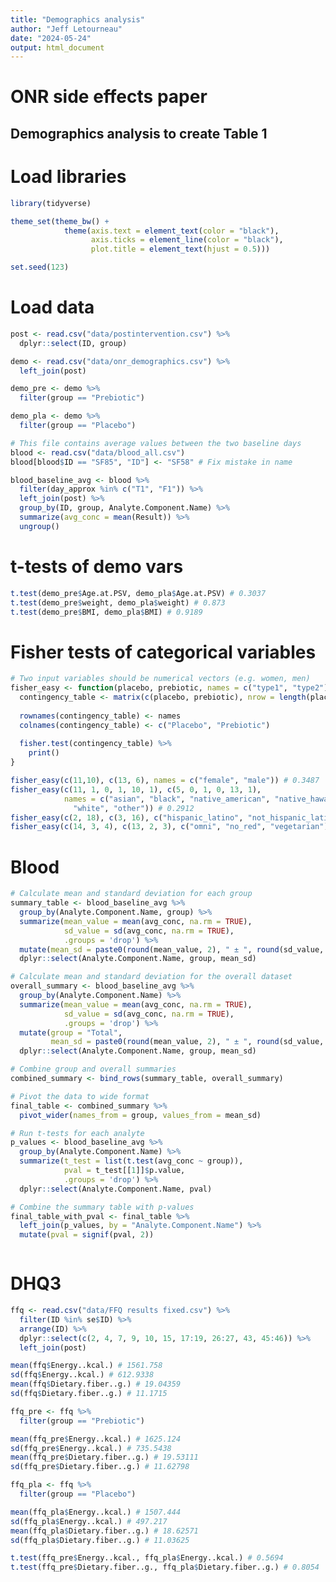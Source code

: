 ```yaml
---
title: "Demographics analysis"
author: "Jeff Letourneau"
date: "2024-05-24"
output: html_document
---
```



# ONR side effects paper
## Demographics analysis to create Table 1

# Load libraries
```r
library(tidyverse)

theme_set(theme_bw() +
            theme(axis.text = element_text(color = "black"),
                  axis.ticks = element_line(color = "black"),
                  plot.title = element_text(hjust = 0.5)))

set.seed(123)


```


# Load data
```r

post <- read.csv("data/postintervention.csv") %>%
  dplyr::select(ID, group)

demo <- read.csv("data/onr_demographics.csv") %>%
  left_join(post)

demo_pre <- demo %>%
  filter(group == "Prebiotic")

demo_pla <- demo %>%
  filter(group == "Placebo")

# This file contains average values between the two baseline days
blood <- read.csv("data/blood_all.csv")
blood[blood$ID == "SF85", "ID"] <- "SF58" # Fix mistake in name

blood_baseline_avg <- blood %>%
  filter(day_approx %in% c("T1", "F1")) %>%
  left_join(post) %>%
  group_by(ID, group, Analyte.Component.Name) %>%
  summarize(avg_conc = mean(Result)) %>%
  ungroup()

```

# t-tests of demo vars
```r

t.test(demo_pre$Age.at.PSV, demo_pla$Age.at.PSV) # 0.3037
t.test(demo_pre$weight, demo_pla$weight) # 0.873
t.test(demo_pre$BMI, demo_pla$BMI) # 0.9189

```

# Fisher tests of categorical variables
```r

# Two input variables should be numerical vectors (e.g. women, men)
fisher_easy <- function(placebo, prebiotic, names = c("type1", "type2")) {
  contingency_table <- matrix(c(placebo, prebiotic), nrow = length(placebo), byrow = F)
  
  rownames(contingency_table) <- names
  colnames(contingency_table) <- c("Placebo", "Prebiotic")
  
  fisher.test(contingency_table) %>%
    print()
}

fisher_easy(c(11,10), c(13, 6), names = c("female", "male")) # 0.3487
fisher_easy(c(11, 1, 0, 1, 10, 1), c(5, 0, 1, 0, 13, 1),
            names = c("asian", "black", "native_american", "native_hawaiian_other_pacific_islander",
              "white", "other")) # 0.2912
fisher_easy(c(2, 18), c(3, 16), c("hispanic_latino", "not_hispanic_latino")) # 0.6614
fisher_easy(c(14, 3, 4), c(13, 2, 3), c("omni", "no_red", "vegetarian")) # 1


```

# Blood
```r
# Calculate mean and standard deviation for each group
summary_table <- blood_baseline_avg %>%
  group_by(Analyte.Component.Name, group) %>%
  summarize(mean_value = mean(avg_conc, na.rm = TRUE),
            sd_value = sd(avg_conc, na.rm = TRUE),
            .groups = 'drop') %>%
  mutate(mean_sd = paste0(round(mean_value, 2), " ± ", round(sd_value, 2))) %>%
  dplyr::select(Analyte.Component.Name, group, mean_sd)

# Calculate mean and standard deviation for the overall dataset
overall_summary <- blood_baseline_avg %>%
  group_by(Analyte.Component.Name) %>%
  summarize(mean_value = mean(avg_conc, na.rm = TRUE),
            sd_value = sd(avg_conc, na.rm = TRUE),
            .groups = 'drop') %>%
  mutate(group = "Total",
         mean_sd = paste0(round(mean_value, 2), " ± ", round(sd_value, 2))) %>%
  dplyr::select(Analyte.Component.Name, group, mean_sd)

# Combine group and overall summaries
combined_summary <- bind_rows(summary_table, overall_summary)

# Pivot the data to wide format
final_table <- combined_summary %>%
  pivot_wider(names_from = group, values_from = mean_sd)

# Run t-tests for each analyte
p_values <- blood_baseline_avg %>%
  group_by(Analyte.Component.Name) %>%
  summarize(t_test = list(t.test(avg_conc ~ group)),
            pval = t_test[[1]]$p.value,
            .groups = 'drop') %>%
  dplyr::select(Analyte.Component.Name, pval)

# Combine the summary table with p-values
final_table_with_pval <- final_table %>%
  left_join(p_values, by = "Analyte.Component.Name") %>%
  mutate(pval = signif(pval, 2))



```
# DHQ3
```r

ffq <- read.csv("data/FFQ results fixed.csv") %>%
  filter(ID %in% se$ID) %>%
  arrange(ID) %>%
  dplyr::select(c(2, 4, 7, 9, 10, 15, 17:19, 26:27, 43, 45:46)) %>%
  left_join(post)

mean(ffq$Energy..kcal.) # 1561.758
sd(ffq$Energy..kcal.) # 612.9338
mean(ffq$Dietary.fiber..g.) # 19.04359
sd(ffq$Dietary.fiber..g.) # 11.1715

ffq_pre <- ffq %>%
  filter(group == "Prebiotic")

mean(ffq_pre$Energy..kcal.) # 1625.124
sd(ffq_pre$Energy..kcal.) # 735.5438
mean(ffq_pre$Dietary.fiber..g.) # 19.53111
sd(ffq_pre$Dietary.fiber..g.) # 11.62798

ffq_pla <- ffq %>%
  filter(group == "Placebo")

mean(ffq_pla$Energy..kcal.) # 1507.444
sd(ffq_pla$Energy..kcal.) # 497.217
mean(ffq_pla$Dietary.fiber..g.) # 18.62571
sd(ffq_pla$Dietary.fiber..g.) # 11.03625

t.test(ffq_pre$Energy..kcal., ffq_pla$Energy..kcal.) # 0.5694
t.test(ffq_pre$Dietary.fiber..g., ffq_pla$Dietary.fiber..g.) # 0.8054



```


